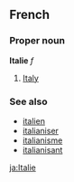 ==French==
===Proper noun===
'''Italie''' ''f''

# [[Italy]]

===See also===
*[[italien]]
*[[italianiser]]
*[[italianisme]]
*[[italianisant]]
[[ja:Italie]]